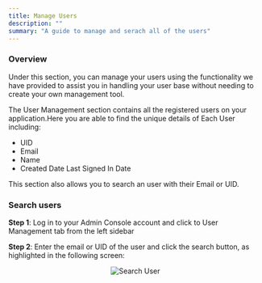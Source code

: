 ```yaml
---
title: Manage Users
description: ""
summary: "A guide to manage and serach all of the users"
---
```



### Overview
Under this section, you can manage your users using the functionality we have provided to assist you in handling your user base without needing to create your own management tool. 


The User Management section contains all the registered users on your application.Here you are able to find the unique details of Each User including:
- UID
- Email
- Name
- Created Date
Last Signed In Date

This section also allows you to search an user with their Email or UID.

### Search users

**Step 1**: Log in to your Admin Console account and click to User Management tab from the left sidebar

**Step 2**: Enter the email or UID of the user and click the search button, as highlighted in the following screen:

<div style="text-align:center">
  <img src="../assets/user-management/user-list.png" alt="Search User" />
</div>